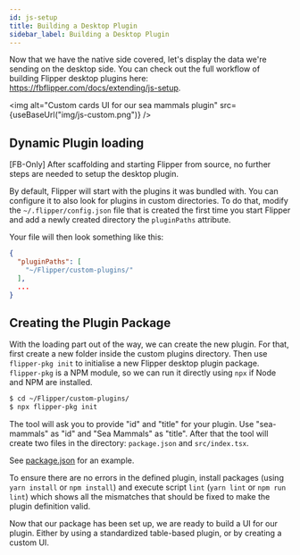 ```yaml
---
id: js-setup
title: Building a Desktop Plugin
sidebar_label: Building a Desktop Plugin
---
```


Now that we have the native side covered, let's display the data we're sending
on the desktop side. You can check out the full workflow of building Flipper desktop
plugins here: https://fbflipper.com/docs/extending/js-setup.

<img alt="Custom cards UI for our sea mammals plugin" src={useBaseUrl("img/js-custom.png")} />

## Dynamic Plugin loading

<FbInternalOnly>
[FB-Only] After scaffolding and starting Flipper from source, no further steps are needed to setup the desktop plugin. 
</FbInternalOnly>

<OssOnly>

By default, Flipper will start with the plugins it was bundled with. You can
configure it to also look for plugins in custom directories. To do that,
modify the `~/.flipper/config.json` file that is created the first time
you start Flipper and add a newly created directory the `pluginPaths` attribute.

Your file will then look something like this:

```json
{
  "pluginPaths": [
    "~/Flipper/custom-plugins/"
  ],
  ...
}
```

## Creating the Plugin Package

With the loading part out of the way, we can create the new plugin. For that, first create a new folder inside the custom plugins directory. Then use `flipper-pkg init` to initialise a new Flipper desktop plugin package.
`flipper-pkg` is a NPM module, so we can run it directly using `npx` if Node and NPM are installed.

```bash
$ cd ~/Flipper/custom-plugins/
$ npx flipper-pkg init
```

The tool will ask you to provide "id" and "title" for your plugin. Use "sea-mammals" as "id" and "Sea Mammals" as "title". After that the tool will create two files in the directory: `package.json` and `src/index.tsx`.

See [package.json](https://github.com/facebook/flipper/blob/master/desktop/plugins/public/seamammals/package.json) for an example.

To ensure there are no errors in the defined plugin, install packages (using `yarn install` or `npm install`) and execute script `lint` (`yarn lint` or `npm run lint`) which shows all the mismatches that should be fixed to make the plugin definition valid.

Now that our package has been set up, we are ready to build a UI for our plugin. Either by using a standardized table-based plugin, or by creating a custom UI.

</OssOnly>
